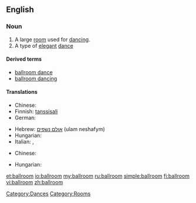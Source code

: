 ==English==
{{wikipedia}}

===Noun===
{{en-noun|pl=ballrooms}}

# A large [[room]] used for [[dance|dancing]].
# A type of [[elegant]] [[dance]]

====Derived terms====
* [[ballroom dance]]
* [[ballroom dancing]]

====Translations====
{{trans-top|large room used for dancing}}
* Chinese: {{zh-tsp|舞廳|舞厅|wǔtīng}}
* Finnish: [[tanssisali]]
* German: {{t+|de|Ballsaal}}
{{trans-mid}}
* Hebrew: [[אולם נשפים]] (ulam neshafym) {{m}}
* Hungarian: {{t-|hu|bálterem}}
* Italian: {{t|it|sala da ballo}}, {{t|it|balera|f}}
{{trans-bottom}}

{{trans-top|type of elegant dance}}
* Chinese: {{zh-tsp|交際舞|交际舞|jiāojìwǔ}}
{{trans-mid}}
* Hungarian: {{t|hu|társasági tánc}}
{{trans-bottom}}

[[Category:Dances]]
[[Category:Rooms]]

[[et:ballroom]]
[[io:ballroom]]
[[my:ballroom]]
[[ru:ballroom]]
[[simple:ballroom]]
[[fi:ballroom]]
[[vi:ballroom]]
[[zh:ballroom]]